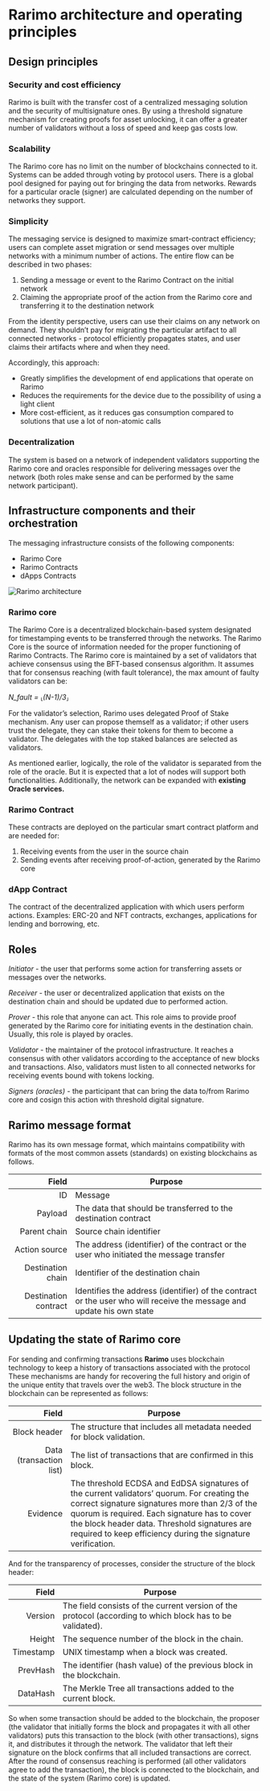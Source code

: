 ---
---

# Rarimo architecture and operating principles

## Design principles

### Security and cost efficiency
Rarimo is built with the transfer cost of a centralized messaging solution and the security of multisignature ones. By
using a threshold signature mechanism for creating proofs for asset unlocking, it can offer a greater number of
validators without a loss of speed and keep gas costs low.

### Scalability
The Rarimo core has no limit on the number of blockchains connected to it. Systems can be added through voting by
protocol users. There is a global pool designed for paying out for bringing the data from networks.  Rewards for a
particular oracle (signer) are calculated depending on the number of networks they support.

### Simplicity
The messaging service is designed to maximize smart-contract efficiency; users can complete asset migration or send
messages over multiple networks with a minimum number of actions. The entire flow can be described in two phases:
1) Sending a message or event to the Rarimo Contract on the initial network
2) Claiming the appropriate proof of the action from the Rarimo core and transferring it to the destination network

From the identity perspective, users can use their claims on any network on demand. They shouldn’t pay for migrating the
particular artifact to all connected networks - protocol efficiently propagates states, and user claims their artifacts
where and when they need.

Accordingly, this approach:
* Greatly simplifies the development of end applications that operate on Rarimo
* Reduces the requirements for the device due to the possibility of using a light client
* More cost-efficient, as it reduces gas consumption compared to solutions that use a lot of non-atomic calls

### Decentralization
The system is based on a network of independent validators supporting the Rarimo core and oracles responsible for
delivering messages over the network (both roles make sense and can be performed by the same network participant).

## Infrastructure components and their orchestration
The messaging infrastructure consists of the following components:
* Rarimo Core
* Rarimo Contracts
* dApps Contracts

![Rarimo architecture](rarimo-components.png)

### Rarimo core
The Rarimo Core is a decentralized blockchain-based system designated for timestamping events to be transferred through
the networks. The Rarimo Core is the source of information needed for the proper functioning of Rarimo Contracts. The
Rarimo core is maintained by a set of validators that achieve consensus using the BFT-based consensus algorithm. It
assumes that for consensus reaching (with fault tolerance), the max amount of faulty validators can be:

*N_fault = ⸤(N-1)/3⸥*

For the validator’s selection, Rarimo uses delegated Proof of Stake mechanism. Any user can propose themself as a
validator; if other users trust the delegate, they can stake their tokens for them to become a validator. The delegates
with the top staked balances are selected as validators.

As mentioned earlier, logically, the role of the validator is separated from the role of the oracle. But it is expected
that a lot of nodes will support both functionalities. Additionally, the network can be expanded with **existing Oracle
services.**

### Rarimo Contract
These contracts are deployed on the particular smart contract platform and are needed for:
1. Receiving events from the user in the source chain
2. Sending events after receiving proof-of-action, generated by the Rarimo core

### dApp Contract
The contract of the decentralized application with which users perform actions. Examples: ERC-20 and NFT contracts,
exchanges, applications for lending and borrowing, etc.

## Roles
*Initiator* - the user that performs some action for transferring assets or messages over the networks.

*Receiver* - the user or decentralized application that exists on the destination chain and should be updated due to
performed action.

*Prover* - this role that anyone can act. This role aims to provide proof generated by the Rarimo core for initiating
events in the destination chain. Usually, this role is played by oracles.

*Validator* - the maintainer of the protocol infrastructure. It reaches a consensus with other validators according to
the acceptance of new blocks and transactions. Also, validators must listen to all connected networks for receiving
events bound with tokens locking.

*Signers (oracles)* - the participant that can bring the data to/from Rarimo core and cosign this action with threshold
digital signature.

## Rarimo message format
Rarimo has its own message format, which maintains compatibility with formats of the most common assets (standards) on
existing blockchains as follows.

| Field | Purpose |
|------:|---------|
| ID    | Message |
| Payload     | The data that should be transferred to the destination contract|
|   Parent chain    |    Source chain identifier     |
|Action source|The address (identifier) of the contract or the user who initiated the message transfer|
|Destination chain|Identifier of the destination chain|
|Destination contract|Identifies the address (identifier) of the contract or the user who will receive the message and update his own state|

## Updating the state of Rarimo core
For sending and confirming transactions **Rarimo** uses blockchain technology to keep a history of transactions
associated with the protocol These mechanisms are handy for recovering the full history and origin of the unique entity
that travels over the web3.  The block structure in the blockchain can be represented as follows:

| Field | Purpose |
|------:|---------|
| Block header    | The structure that includes all metadata needed for block validation. |
|Data (transaction list)|The list of transactions that are confirmed in this block.|
|Evidence|The threshold ECDSA and EdDSA signatures of the current validators’ quorum. For creating the correct signature signatures more than 2/3 of the quorum is required. Each signature has to cover the block header data. Threshold signatures are required to keep efficiency during the signature verification. |

And for the transparency of processes, consider the structure of the block header:

| Field | Purpose |
|------:|---------|
| Version    | The field consists of the current version of the protocol (according to which block has to be validated). |
|Height|The sequence number of the block in the chain.|
|Timestamp|UNIX timestamp when a block was created.|
|PrevHash|The identifier (hash value) of the previous block in the blockchain.|
|DataHash|The Merkle Tree all transactions added to the current block.|

So when some transaction should be added to the blockchain, the proposer (the validator that initially forms the block
and propagates it with all other validators) puts this transaction to the block (with other transactions), signs it, and
distributes it through the network. The validator that left their signature on the block confirms that all included
transactions are correct. After the round of consensus reaching is performed (all other validators agree to add the
transaction), the block is connected to the blockchain, and the state of the system (Rarimo core) is updated.